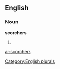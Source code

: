 
==English==

===Noun===
'''scorchers'''

# {{plural of|[[scorcher]]}}

[[Category:English plurals]]

[[ar:scorchers]]
